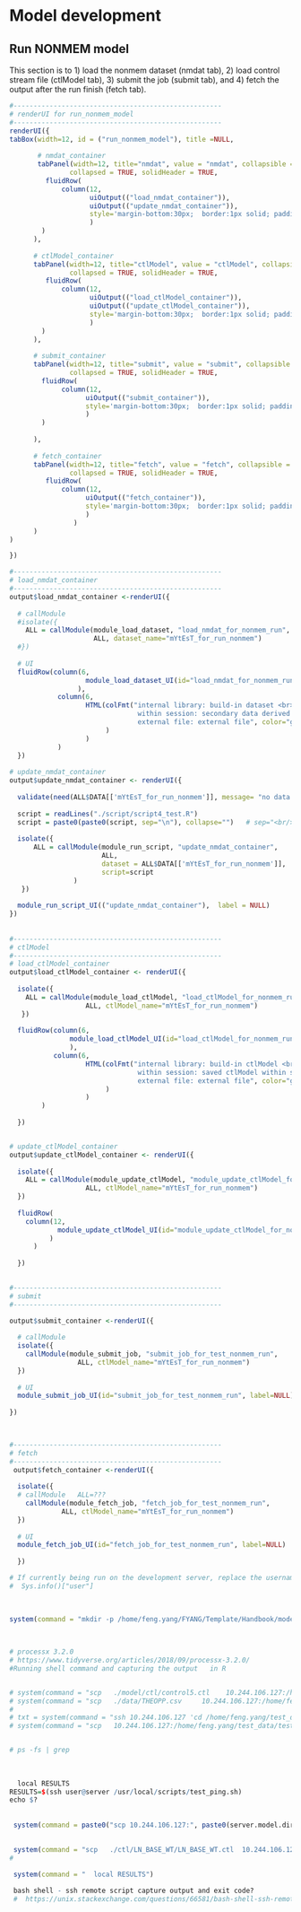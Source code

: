 
# Model development <a name="model_development"></a>

## Run NONMEM model  <a name="run_nonmem_model"></a>
This section is to 1) load the nonmem dataset (nmdat tab), 2) load control stream file (ctlModel tab), 
3) submit the job (submit tab), and 4) fetch the output after the run finish (fetch tab). 

 
```r
#----------------------------------------------------
# renderUI for run_nonmem_model
#----------------------------------------------------
renderUI({
tabBox(width=12, id = ("run_nonmem_model"), title =NULL, 
      
       # nmdat_container 
       tabPanel(width=12, title="nmdat", value = "nmdat", collapsible = TRUE, 
               collapsed = TRUE, solidHeader = TRUE,
         fluidRow(  
             column(12, 
                    uiOutput(("load_nmdat_container")),
                    uiOutput(("update_nmdat_container")), 
                    style='margin-bottom:30px;  border:1px solid; padding: 10px;'
                    )
        )
      ), 
      
      # ctlModel_container
      tabPanel(width=12, title="ctlModel", value = "ctlModel", collapsible = TRUE, 
               collapsed = TRUE, solidHeader = TRUE,
         fluidRow(  
             column(12, 
                    uiOutput(("load_ctlModel_container")),
                    uiOutput(("update_ctlModel_container")), 
                    style='margin-bottom:30px;  border:1px solid; padding: 10px;'
                    )
        )
      ),  
      
      # submit_container
      tabPanel(width=12, title="submit", value = "submit", collapsible = TRUE, 
               collapsed = TRUE, solidHeader = TRUE,
        fluidRow(  
             column(12, 
                   uiOutput(("submit_container")), 
                   style='margin-bottom:30px;  border:1px solid; padding: 10px;'
                   )
        )
               
      ), 
       
      # fetch_container
      tabPanel(width=12, title="fetch", value = "fetch", collapsible = TRUE, 
               collapsed = TRUE, solidHeader = TRUE,
         fluidRow(  
             column(12,  
                   uiOutput(("fetch_container")), 
                   style='margin-bottom:30px;  border:1px solid; padding: 10px;'
                   )
                )               
      )
)

})

#----------------------------------------------------
# load_nmdat_container
#----------------------------------------------------
output$load_nmdat_container <-renderUI({
   
  # callModule 
  #isolate({ 
    ALL = callModule(module_load_dataset, "load_nmdat_for_nonmem_run", 
                     ALL, dataset_name="mYtEsT_for_run_nonmem")
  #})
  
  # UI  
  fluidRow(column(6, 
                   module_load_dataset_UI(id="load_nmdat_for_nonmem_run", label=NULL)
                 ), 
            column(6, 
                   HTML(colFmt("internal library: build-in dataset <br>
                                within session: secondary data derived from the original <br> 
                                external file: external file", color="gray")
                        )
                   )
            )  
  })                             
                                 
# update_nmdat_container
output$update_nmdat_container <- renderUI({ 
 
  validate(need(ALL$DATA[['mYtEsT_for_run_nonmem']], message= "no data is loaded yet"))
  
  script = readLines("./script/script4_test.R")
  script = paste0(paste0(script, sep="\n"), collapse="")   # sep="<br/>")
  
  isolate({ 
      ALL = callModule(module_run_script, "update_nmdat_container", 
                       ALL, 
                       dataset = ALL$DATA[['mYtEsT_for_run_nonmem']],   
                       script=script
                )
   }) 
  
  module_run_script_UI(("update_nmdat_container"),  label = NULL)  
})
 
 
#----------------------------------------------------
# ctlModel
#----------------------------------------------------
# load_ctlModel_container  
output$load_ctlModel_container <- renderUI({
    
  isolate({
    ALL = callModule(module_load_ctlModel, "load_ctlModel_for_nonmem_run", 
                   ALL, ctlModel_name="mYtEsT_for_run_nonmem")
   })
  
  fluidRow(column(6, 
               module_load_ctlModel_UI(id="load_ctlModel_for_nonmem_run",  label=NULL)
               ), 
           column(6, 
                   HTML(colFmt("internal library: build-in ctlModel <br>
                                within session: saved ctlModel within session <br> 
                                external file: external file", color="gray")
                        )
                   )
        )
   
  })


# update_ctlModel_container
output$update_ctlModel_container <- renderUI({
   
  isolate({
    ALL = callModule(module_update_ctlModel, "module_update_ctlModel_for_nonmem_run", 
                   ALL, ctlModel_name="mYtEsT_for_run_nonmem")
  })
  
  fluidRow(
    column(12, 
            module_update_ctlModel_UI(id="module_update_ctlModel_for_nonmem_run", label=NULL)
          )
      )
   
  })

 
#----------------------------------------------------
# submit
#----------------------------------------------------

output$submit_container <-renderUI({
    
  # callModule
  isolate({ 
    callModule(module_submit_job, "submit_job_for_test_nonmem_run", 
                 ALL, ctlModel_name="mYtEsT_for_run_nonmem")
  })
    
  # UI  
  module_submit_job_UI(id="submit_job_for_test_nonmem_run", label=NULL)
                    
})       


  
#----------------------------------------------------
# fetch
#----------------------------------------------------
 output$fetch_container <-renderUI({
    
  isolate({ 
  # callModule   ALL=???
    callModule(module_fetch_job, "fetch_job_for_test_nonmem_run", 
             ALL, ctlModel_name="mYtEsT_for_run_nonmem")
  })
 
  # UI  
  module_fetch_job_UI(id="fetch_job_for_test_nonmem_run", label=NULL)
                    
  })       


```

 
 
  

 








```r
# If currently being run on the development server, replace the username with the name of the current developer.
#  Sys.info()["user"]

 
 
system(command = "mkdir -p /home/feng.yang/FYANG/Template/Handbook/model/output/feng.yang/test")
         
 

# processx 3.2.0
# https://www.tidyverse.org/articles/2018/09/processx-3.2.0/
#Running shell command and capturing the output   in R


# system(command = "scp   ./model/ctl/control5.ctl    10.244.106.127:/home/feng.yang/test_data/test_nm/", intern = T)
# system(command = "scp   ./data/THEOPP.csv     10.244.106.127:/home/feng.yang/test_data/test_nm/", intern = T)
# 
# txt = system(command = "ssh 10.244.106.127 'cd /home/feng.yang/test_data/test_nm/; execute control5.ctl  -clean=4'", intern = T)
# system(command = "scp   10.244.106.127:/home/feng.yang/test_data/test_nm/control5.lst   ./model/ctl/")


# ps -fs | grep 
  
   
  
  local RESULTS
RESULTS=$(ssh user@server /usr/local/scripts/test_ping.sh)
echo $?
  
  
 system(command = paste0("scp 10.244.106.127:", paste0(server.model.dir, model.runno, ".ext   ", local.result.dir)))
  

 system(command = "scp   ./ctl/LN_BASE_WT/LN_BASE_WT.ctl  10.244.106.127:/home/feng.yang/R3918/ctl/LN_BASE_WT/", intern = T)
#

 system(command = "  local RESULTS") 
 
 bash shell - ssh remote script capture output and exit code?
 #  https://unix.stackexchange.com/questions/66581/bash-shell-ssh-remote-script-capture-output-and-exit-code
```














